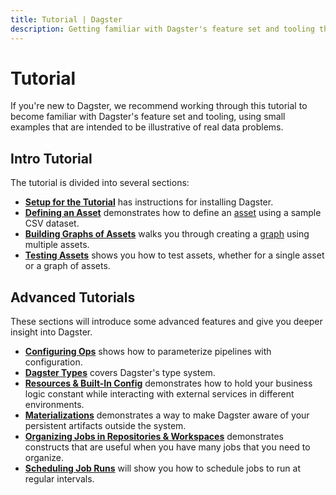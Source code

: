 ```yaml
---
title: Tutorial | Dagster
description: Getting familiar with Dagster's feature set and tooling through a hands-on tutorial
---
```


# Tutorial

If you're new to Dagster, we recommend working through this tutorial to become familiar with Dagster's feature set and tooling, using small examples that are intended to be illustrative of real data problems.

## Intro Tutorial

The tutorial is divided into several sections:

- [**Setup for the Tutorial**](/tutorial/intro-tutorial/setup) has instructions for installing Dagster.
- [**Defining an Asset**](/guides/dagster/asset-tutorial) demonstrates how to define an [asset](/concepts/assets/software-defined-assets) using a sample CSV dataset.
- [**Building Graphs of Assets**](/guides/dagster/asset-tutorial/asset-graph) walks you through creating a [graph](/concepts/ops-jobs-graphs/jobs-graphs) using multiple assets.
- [**Testing Assets**](/guides/dagster/asset-tutorial/testing-assets) shows you how to test assets, whether for a single asset or a graph of assets.

<!-- 
- [**A Single-Op Job**](/tutorial/intro-tutorial/single-op-job) explains Dagster's core concepts and shows how to execute a single-step job.
- [**Connecting Ops in Job**](/tutorial/intro-tutorial/connecting-ops) shows how to build jobs with multiple ops.
- [**Testing Ops and Jobs**](/tutorial/intro-tutorial/testable) shows how to write unit-tests for ops and jobs. -->

## Advanced Tutorials

These sections will introduce some advanced features and give you deeper insight into Dagster.

- [**Configuring Ops**](/tutorial/advanced-tutorial/configuring-ops) shows how to parameterize pipelines with configuration.
- [**Dagster Types**](/tutorial/advanced-tutorial/types) covers Dagster's type system.
- [**Resources & Built-In Config**](/tutorial/advanced-tutorial/resources) demonstrates how to hold your business logic constant while interacting with external services in different environments.
- [**Materializations**](/tutorial/advanced-tutorial/materializations) demonstrates a way to make Dagster aware of your persistent artifacts outside the system.
- [**Organizing Jobs in Repositories & Workspaces**](/tutorial/advanced-tutorial/repositories) demonstrates constructs that are useful when you have many jobs that you need to organize.
- [**Scheduling Job Runs**](/tutorial/advanced-tutorial/scheduling) will show you how to schedule jobs to run at regular intervals.